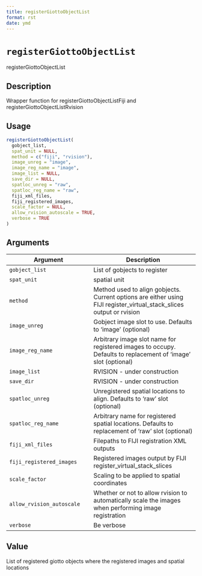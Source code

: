 ```yaml
--- 
title: registerGiottoObjectList 
format: rst 
date: ymd 
--- 
```

# `registerGiottoObjectList`

registerGiottoObjectList


## Description

Wrapper function for registerGiottoObjectListFiji and registerGiottoObjectListRvision


## Usage

```r
registerGiottoObjectList(
  gobject_list,
  spat_unit = NULL,
  method = c("fiji", "rvision"),
  image_unreg = "image",
  image_reg_name = "image",
  image_list = NULL,
  save_dir = NULL,
  spatloc_unreg = "raw",
  spatloc_reg_name = "raw",
  fiji_xml_files,
  fiji_registered_images,
  scale_factor = NULL,
  allow_rvision_autoscale = TRUE,
  verbose = TRUE
)
```


## Arguments

Argument      |Description
------------- |----------------
`gobject_list`     |     List of gobjects to register
`spat_unit`     |     spatial unit
`method`     |     Method used to align gobjects. Current options are either using FIJI register_virtual_stack_slices output or rvision
`image_unreg`     |     Gobject image slot to use. Defaults to 'image' (optional)
`image_reg_name`     |     Arbitrary image slot name for registered images to occupy. Defaults to replacement of 'image' slot (optional)
`image_list`     |     RVISION - under construction
`save_dir`     |     RVISION - under construction
`spatloc_unreg`     |     Unregistered spatial locations to align. Defaults to 'raw' slot (optional)
`spatloc_reg_name`     |     Arbitrary name for registered spatial locations. Defaults to replacement of 'raw' slot (optional)
`fiji_xml_files`     |     Filepaths to FIJI registration XML outputs
`fiji_registered_images`     |     Registered images output by FIJI register_virtual_stack_slices
`scale_factor`     |     Scaling to be applied to spatial coordinates
`allow_rvision_autoscale`     |     Whether or not to allow rvision to automatically scale the images when performing image registration
`verbose`     |     Be verbose


## Value

List of registered giotto objects where the registered images and spatial locations


